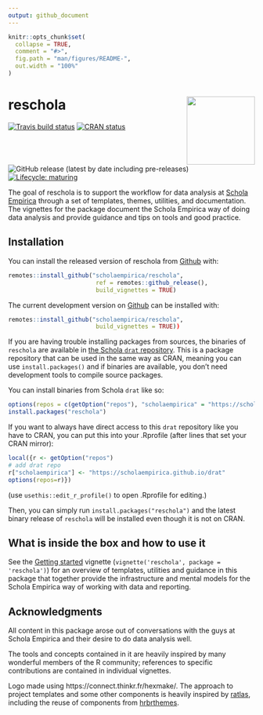 ```yaml
---
output: github_document
---
```


<!-- README.md is generated from README.Rmd. Please edit that file -->

```r
knitr::opts_chunk$set(
  collapse = TRUE,
  comment = "#>",
  fig.path = "man/figures/README-",
  out.width = "100%"
)
```

# reschola <a href='https://scholaempirica.github.io/reschola'><img src='man/figures/logo.png' align="right" height="139" /></a>

<!-- badges: start -->
[![Travis build status](https://travis-ci.org/scholaempirica/reschola.svg?branch=master)](https://travis-ci.org/scholaempirica/reschola)
[![CRAN status](https://www.r-pkg.org/badges/version/reschola)](https://CRAN.R-project.org/package=reschola)
![GitHub release (latest by date including pre-releases)](https://img.shields.io/github/v/release/scholaempirica/reschola?include_prereleases)
[![Lifecycle: maturing](https://img.shields.io/badge/lifecycle-maturing-blue.svg)](https://www.tidyverse.org/lifecycle/#maturing)
<!-- badges: end -->

The goal of reschola is to support the workflow for data analysis at [Schola Empirica](http://scholaempirica.org) through a set of templates, themes, utilities, and documentation. The vignettes for the package document the Schola Empirica way of doing data analysis and provide guidance and tips on tools and good practice.

## Installation

You can install the released version of reschola from [Github](https://github.com) with:

``` r
remotes::install_github("scholaempirica/reschola", 
                         ref = remotes::github_release(),
                         build_vignettes = TRUE)
```

The current development version on [Github](https://github.com) can be installed with:

``` r
remotes::install_github("scholaempirica/reschola",
                         build_vignettes = TRUE))
```

If you are having trouble installing packages from sources, the binaries of `reschola` are available in [the Schola `drat` repository](https://scholaempirica.github.io/drat). This is a package repository that can be used in the same way as CRAN, meaning you can use `install.packages()` and if binaries are available, you don't need development tools to compile source packages.

You can install binaries from Schola `drat` like so:

```r
options(repos = c(getOption("repos"), "scholaempirica" = "https://scholaempirica.github.io/drat"))
install.packages("reschola")
```
If you want to always have direct access to this `drat` repository like you have to CRAN, you can put this into your .Rprofile (after lines that set your CRAN mirror):

```r
local({r <- getOption("repos")
# add drat repo
r["scholaempirica"] <- "https://scholaempirica.github.io/drat"
options(repos=r)})
```

(use `usethis::edit_r_profile()` to open .Rprofile for editing.)

Then, you can simply run `install.packages("reschola")` and the latest binary release of `reschola` will be installed even though it is not on CRAN.


## What is inside the box and how to use it

See the [Getting started](articles/reschola.html) vignette (`vignette('reschola', package = 'reschola')`) for an overview of templates, utilities and guidance in this package that together provide the infrastructure and mental models for the Schola Empirica way of working with data and reporting.


## Acknowledgments

All content in this package arose out of conversations with the guys at Schola Empirica and their desire to do data analysis well.

The tools and concepts contained in it are heavily inspired by many wonderful members of the R community; references to specific contributions are contained in individual vignettes.

Logo made using https://connect.thinkr.fr/hexmake/.
The approach to project templates and some other components is heavily inspired by [ratlas](https://github.com/atlas-aai/ratlas/), including the reuse of components from [hrbrthemes](https://hrbrmstr.github.io/hrbrthemes/).
